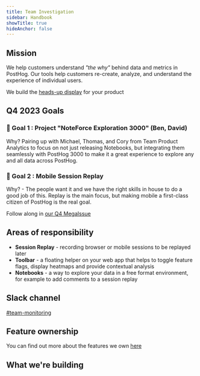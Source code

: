 ```yaml
---
title: Team Investigation
sidebar: Handbook
showTitle: true
hideAnchor: false
---
```


<TeamMembers />

## Mission

We help customers understand _"the why"_ behind data and metrics in PostHog. Our tools help customers re-create, analyze, and understand the experience of individual users.

We build the [heads-up display](https://en.wikipedia.org/wiki/Head-up_display) for your product


## Q4 2023 Goals

### 🎯 Goal 1 : Project "NoteForce Exploration 3000" (Ben, David)

Why? Pairing up with Michael, Thomas, and Cory from Team Product Analytics to focus on not just releasing Notebooks, but integrating them seamlessly with PostHog 3000 to make it a great experience to explore any and all data across PostHog.

### 🎯 Goal 2 : Mobile Session Replay

Why? - The people want it and we have the right skills in house to do a good job of this. Replay is the main focus, but making mobile a first-class citizen of PostHog is the real goal.

Follow along in [our Q4 MegaIssue](https://github.com/PostHog/posthog/issues/17803)

## Areas of responsibility

- **Session Replay** - recording browser or mobile sessions to be replayed later
- **Toolbar** - a floating helper on your web app that helps to toggle feature flags, display heatmaps and provide contextual analysis
- **Notebooks** - a way to explore your data in a free format environment, for example to add comments to a session replay


## Slack channel

[#team-monitoring](https://posthog.slack.com/messages/team-monitoring)

## Feature ownership
You can find out more about the features we own [here](/handbook/engineering/feature-ownership)

## What we're building

<TeamRoadmap />